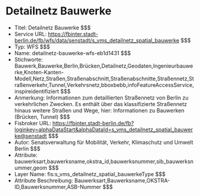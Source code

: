 # Detailnetz Bauwerke
- Titel: Detailnetz Bauwerke $$$
- Service URL: https://fbinter.stadt-berlin.de/fb/wfs/data/senstadt/s_vms_detailnetz_spatial_bauwerke $$$
- Typ: WFS $$$
- Name: detailnetz-bauwerke-wfs-eb1d1431 $$$
- Stichworte: Bauwerk,Bauwerke,Berlin,Brücken,Detailnetz,Geodaten,Ingenieurbauwerke,Knoten-Kanten-Modell,Netz,Straßen,Straßenabschnitt,Straßenabschnitte,Straßennetz,Straßenverkehr,Tunnel,Verkehrsnetz,bboxbebb,infoFeatureAccessService,inspireidentifiziert $$$
- Anmerkung: Informationen zum detaillierten Straßennetz von Berlin zu verkehrlichen Zwecken. Es enthält über das klassifizierte Straßennetz hinaus weitere Straßen und Wege, hier: Informationen zu Bauwerken (Brücken, Tunnel) $$$
- Fisbroker URL: https://fbinter.stadt-berlin.de/fb?loginkey=alphaDataStart&alphaDataId=s_vms_detailnetz_spatial_bauwerke@senstadt $$$
- Autor: Senatsverwaltung für Mobilität, Verkehr, Klimaschutz und Umwelt Berlin $$$
- Attribute: bauwerksart,bauwerksname,okstra_id,bauwerksnummer,sib_bauwerksnummer,geom $$$
- Layer Name: fis:s_vms_detailnetz_spatial_bauwerkeType $$$
- Attribute Beschreibung: Bauwerksart,Bauwerksname,OKSTRA-ID,Bauwerksnummer,ASB-Nummer $$$

